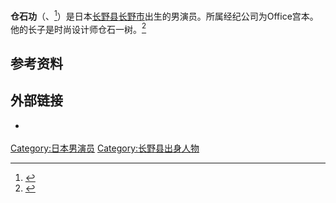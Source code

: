 {{Infobox person
| name             = 仓石功
| image            = 
| caption          = 
| native_name      = 倉石 功
| native_name_lang = ja
| birth_name       = 
| birth_date       = {{Birth date and age|1944|4|1}}
| birth_place      = {{JPN}}[[长野县|长野县]][[长野市|长野市]]
| nationality      = 日本人
| alias            = 
| death_date       =
| education        = 
| occupation       = 演员
| years_active     = 1963年至今
| agent            = Office宫本
| home_town        = 
| known_for        = 
| height           = {{height|m=1.83}}
| relatives        = 
| death_place      = 
| spouse           = 
| awards           = 
| website          = 
}}
'''仓石功'''（{{lang-ja|くらいし いさお}}、{{bd|1944年|4月1日|catIdx=Kuraishi Isao}}<ref>{{cite web|url=http://www.officemiyamoto.co.jp/page008.html|title=倉石 功|language=ja|publisher=Office宫本|accessdate=2016年4月1日|deadurl=yes|archiveurl=https://web.archive.org/web/20160325071831/http://www.officemiyamoto.co.jp/page008.html|archivedate=2016年3月25日}}</ref>）是日本[[长野县|长野县]][[长野市|长野市]]出生的男演员。所属经纪公司为Office宫本。他的长子是时尚设计师仓石一树。<ref>{{cite web|url=http://weekly-nagano.main.jp/2011/03/18-5.html|title=http://weekly-nagano.main.jp/2011/03/18-5.html|language=ja|publisher=周刊长野|date=2011年3月|accessdate=2016年4月1日|archive-date=2015年8月14日|archive-url=https://web.archive.org/web/20150814082907/http://weekly-nagano.main.jp/2011/03/18-5.html|dead-url=no}}</ref>

==参考资料==
{{reflist}}

==外部链接==
*{{official website|http://www.officemiyamoto.co.jp/page008.html|官方个人资料}} {{ja icon}}

{{DEFAULTSORT:Kuraishi, Isao}}
[[Category:日本男演员|Category:日本男演员]]

[[Category:长野县出身人物|Category:长野县出身人物]]